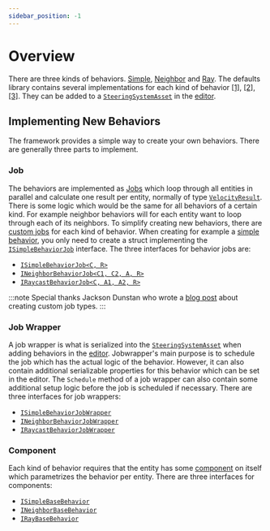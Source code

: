 ```yaml
---
sidebar_position: -1
---
```



# Overview

There are three kinds of behaviors. [Simple](/docs/documentation-core/behaviors/simple-behaviors/overview), [Neighbor](/docs/documentation-core/behaviors/neighbor-behaviors/intro) and [Ray](/docs/documentation-core/behaviors/ray-behaviors/overview). The defaults library contains several implementations for each kind of behavior [[1]](/docs/category/simple-behaviors-1), [[2]](/docs/category/neighbor-behaviors-1), [[3]](/docs/category/ray-behaviors-1). They can be added to a [`SteeringSystemAsset`](/docs/documentation-core/base-system/SteeringSystemAsset) in the [editor](/docs/documentation-core/editor).

## Implementing New Behaviors

The framework provides a simple way to create your own behaviors. There are generally three parts to implement.

### Job

The behaviors are implemented as [Jobs](https://docs.unity3d.com/Manual/job-system.html) which loop through all entities in parallel and calculate one result per entity, normally of type [`VelocityResult`](/docs/documentation-defaults/behaviors/VelocityResult). There is some logic which would be the same for all behaviors of a certain kind. For example neighbor behaviors will for each entity want to loop through each of its neighbors. To simplify creating new behaviors, there are [custom jobs](https://www.jacksondunstan.com/articles/4857) for each kind of behavior. When creating for example a [simple behavior](/docs/documentation-core/behaviors/simple-behaviors/overview), you only need to create a struct implementing the [`ISimpleBehaviorJob`](/docs/documentation-core/behaviors/simple-behaviors/ISimpleBehaviorJob#isimplebehaviorjobc-r) interface. The three interfaces for behavior jobs are:

- [`ISimpleBehaviorJob<C, R>`](/docs/documentation-core/behaviors/simple-behaviors/ISimpleBehaviorJob#isimplebehaviorjobc-r)
- [`INeighborBehaviorJob<C1, C2, A, R>`](/docs/documentation-core/behaviors/neighbor-behaviors/#implementing-ineighborbehaviorjobc1-c2-a-r)
- [`IRaycastBehaviorJob<C, A1, A2, R>`](/docs/documentation-core/behaviors/ray-behaviors/ray-behaviors#implementing-iraycastbehaviorjobc-a1-a2-r)

:::note
Special thanks Jackson Dunstan who wrote a [blog post](https://www.jacksondunstan.com/articles/4857) about creating custom job types. 
:::

### Job Wrapper

A job wrapper is what is serialized into the [`SteeringSystemAsset`](/docs/documentation-core/base-system/SteeringSystemAsset) when adding behaviors in the [editor](/docs/documentation-core/editor). Jobwrapper's main purpose is to schedule the job which has the actual logic of the behavior. However, it can also contain additional serializable properties for this behavior which can be set in the editor. The `Schedule` method of a job wrapper can also contain some additional setup logic before the job is scheduled if necessary. There are three interfaces for job wrappers:

 - [`ISimpleBehaviorJobWrapper`](/docs/documentation-core/behaviors/simple-behaviors/ISimpleBehaviorJob#implementing-isimplebehaviorjobwrapper)
 - [`INeighborBehaviorJobWrapper`](/docs/documentation-core/behaviors/neighbor-behaviors/#implementing-ineighborbehaviorjobwrapper)
 - [`IRaycastBehaviorJobWrapper`](/docs/documentation-core/behaviors/ray-behaviors/ray-behaviors#implementing-iraycastbehaviorjobwrapper)

 ### Component

 Each kind of behavior requires that the entity has some [component](/docs/documentation-core/components/intro) on itself which parametrizes the behavior per entity. There are three interfaces for components:

- [`ISimpleBaseBehavior`](/docs/documentation-core/components/ISimpleBaseBehavior)
- [`INeighborBaseBehavior`](/docs/documentation-core/components/INeighborBaseBehavior)
- [`IRayBaseBehavior`](/docs/documentation-core/components/IRayBaseBehavior)